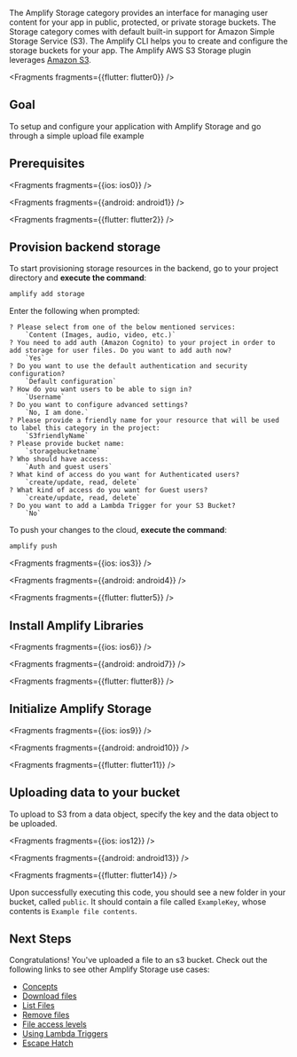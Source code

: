 The Amplify Storage category provides an interface for managing user content for your app in public, protected, or private storage buckets. The Storage category comes with default built-in support for Amazon Simple Storage Service (S3). The Amplify CLI helps you to create and configure the storage buckets for your app. The Amplify AWS S3 Storage plugin leverages [Amazon S3](https://aws.amazon.com/s3).


<Fragments fragments={{flutter: flutter0}} />

## Goal
To setup and configure your application with Amplify Storage and go through a simple upload file example

## Prerequisites


<Fragments fragments={{ios: ios0}} />


<Fragments fragments={{android: android1}} />


<Fragments fragments={{flutter: flutter2}} />

## Provision backend storage

To start provisioning storage resources in the backend, go to your project directory and **execute the command**:

```bash
amplify add storage
```

Enter the following when prompted:
```console
? Please select from one of the below mentioned services:
    `Content (Images, audio, video, etc.)`
? You need to add auth (Amazon Cognito) to your project in order to add storage for user files. Do you want to add auth now?
    `Yes`
? Do you want to use the default authentication and security configuration?
    `Default configuration`
? How do you want users to be able to sign in?
    `Username`
? Do you want to configure advanced settings?
    `No, I am done.`
? Please provide a friendly name for your resource that will be used to label this category in the project:
    `S3friendlyName`
? Please provide bucket name:
    `storagebucketname`
? Who should have access:
    `Auth and guest users`
? What kind of access do you want for Authenticated users?
    `create/update, read, delete`
? What kind of access do you want for Guest users?
    `create/update, read, delete`
? Do you want to add a Lambda Trigger for your S3 Bucket?
    `No`
```

To push your changes to the cloud, **execute the command**:

```bash
amplify push
```


<Fragments fragments={{ios: ios3}} />


<Fragments fragments={{android: android4}} />


<Fragments fragments={{flutter: flutter5}} />

## Install Amplify Libraries


<Fragments fragments={{ios: ios6}} />


<Fragments fragments={{android: android7}} />


<Fragments fragments={{flutter: flutter8}} />

## Initialize Amplify Storage


<Fragments fragments={{ios: ios9}} />


<Fragments fragments={{android: android10}} />


<Fragments fragments={{flutter: flutter11}} />

## Uploading data to your bucket

To upload to S3 from a data object, specify the key and the data object to be uploaded.


<Fragments fragments={{ios: ios12}} />


<Fragments fragments={{android: android13}} />


<Fragments fragments={{flutter: flutter14}} />

Upon successfully executing this code, you should see a new folder in your bucket, called `public`. It should contain a file called `ExampleKey`, whose contents is `Example file contents`.

## Next Steps

Congratulations! You've uploaded a file to an s3 bucket.  Check out the following links to see other Amplify Storage use cases:

* [Concepts](/lib-v1/storage/overview)
* [Download files](/lib-v1/storage/download)
* [List Files](/lib-v1/storage/list)
* [Remove files](/lib-v1/storage/remove)
* [File access levels](/lib-v1/storage/configureaccess)
* [Using Lambda Triggers](/lib-v1/storage/triggers)
* [Escape Hatch](/lib-v1/storage/escapehatch)
